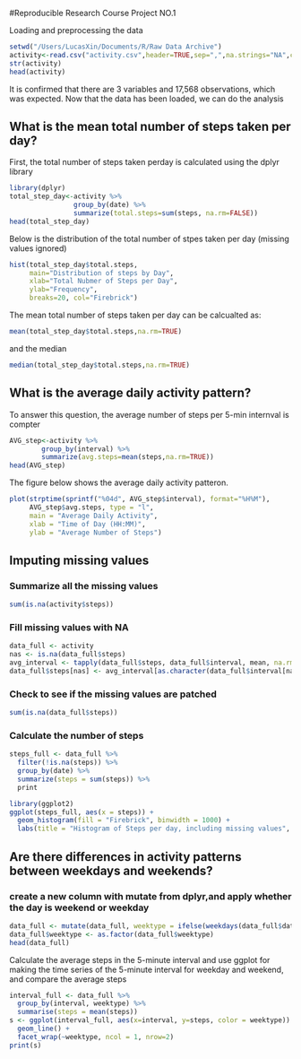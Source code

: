 #Reproducible Research Course Project NO.1 

Loading and preprocessing the data 
```r
setwd("/Users/LucasXin/Documents/R/Raw Data Archive")
activity<-read.csv("activity.csv",header=TRUE,sep=",",na.strings="NA",colClasses=c(date="Date"))
str(activity)
head(activity)
```

It is confirmed that there are 3 variables and 17,568 observations, which was expected. Now that the data has been loaded, we can do the analysis

## What is the mean total number of steps taken per day? 
First, the total number of steps taken perday is calculated using the dplyr library
```r
library(dplyr)
total_step_day<-activity %>% 
                group_by(date) %>%
                summarize(total.steps=sum(steps, na.rm=FALSE))
head(total_step_day)
```

Below is the distribution of the total number of stpes taken per day (missing values ignored)
```r
hist(total_step_day$total.steps,
     main="Distribution of steps by Day",
     xlab="Total Nubmer of Steps per Day",
     ylab="Frequency",
     breaks=20, col="Firebrick")
```
The mean total number of steps taken per day can be calcualted as: 
```r
mean(total_step_day$total.steps,na.rm=TRUE)
```
and the median 
```r
median(total_step_day$total.steps,na.rm=TRUE)
```

## What is the average daily activity pattern? 
To answer this question, the average number of steps per 5-min internval is compter 
```r
AVG_step<-activity %>%
        group_by(interval) %>%
        summarize(avg.steps=mean(steps,na.rm=TRUE))
head(AVG_step)
```
The figure below shows the average daily activity patteron.
```r
plot(strptime(sprintf("%04d", AVG_step$interval), format="%H%M"),
     AVG_step$avg.steps, type = "l", 
     main = "Average Daily Activity", 
     xlab = "Time of Day (HH:MM)", 
     ylab = "Average Number of Steps")
```
## Imputing missing values
### Summarize all the missing values
```r
sum(is.na(activity$steps))
```
### Fill missing values with NA
```r
data_full <- activity
nas <- is.na(data_full$steps)
avg_interval <- tapply(data_full$steps, data_full$interval, mean, na.rm=TRUE, simplify=TRUE)
data_full$steps[nas] <- avg_interval[as.character(data_full$interval[nas])]
```
### Check to see if the missing values are patched
```r
sum(is.na(data_full$steps))
```
### Calculate the number of steps 
```r
steps_full <- data_full %>%
  filter(!is.na(steps)) %>%
  group_by(date) %>%
  summarize(steps = sum(steps)) %>%
  print

library(ggplot2)
ggplot(steps_full, aes(x = steps)) +
  geom_histogram(fill = "Firebrick", binwidth = 1000) +
  labs(title = "Histogram of Steps per day, including missing values", x = "Steps per day", y = "Frequency")
```

## Are there differences in activity patterns between weekdays and weekends?

### create a new column with mutate from dplyr,and apply whether the day is weekend or weekday
```r
data_full <- mutate(data_full, weektype = ifelse(weekdays(data_full$date) == "Saturday" | weekdays(data_full$date) == "Sunday", "weekend", "weekday"))
data_full$weektype <- as.factor(data_full$weektype)
head(data_full)
```
Calculate the average steps in the 5-minute interval and use ggplot for making the time series of the 5-minute interval for weekday and weekend, and compare the average steps
```r
interval_full <- data_full %>%
  group_by(interval, weektype) %>%
  summarise(steps = mean(steps))
s <- ggplot(interval_full, aes(x=interval, y=steps, color = weektype)) +
  geom_line() +
  facet_wrap(~weektype, ncol = 1, nrow=2)
print(s)
```